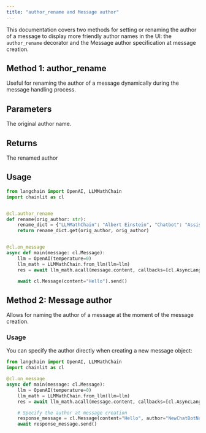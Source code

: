 ```yaml
---
title: "author_rename and Message author"
---
```


This documentation covers two methods for setting or renaming the author of a message to display more friendly author names in the UI: the `author_rename` decorator and the Message author specification at message creation.

## Method 1: author_rename

Useful for renaming the author of a message dynamically during the message handling process.

## Parameters

<ParamField path="orig_author" type="str" required>
  The original author name.
</ParamField>

## Returns

<ResponseField name="author" type="str" required>
  The renamed author
</ResponseField>

## Usage

```python
from langchain import OpenAI, LLMMathChain
import chainlit as cl


@cl.author_rename
def rename(orig_author: str):
    rename_dict = {"LLMMathChain": "Albert Einstein", "Chatbot": "Assistant"}
    return rename_dict.get(orig_author, orig_author)


@cl.on_message
async def main(message: cl.Message):
    llm = OpenAI(temperature=0)
    llm_math = LLMMathChain.from_llm(llm=llm)
    res = await llm_math.acall(message.content, callbacks=[cl.AsyncLangchainCallbackHandler()])

    await cl.Message(content="Hello").send()
```


## Method 2: Message author

Allows for naming the author of a message at the moment of the message creation.

### Usage

You can specify the author directly when creating a new message object:

```python
from langchain import OpenAI, LLMMathChain
import chainlit as cl

@cl.on_message
async def main(message: cl.Message):
    llm = OpenAI(temperature=0)
    llm_math = LLMMathChain.from_llm(llm=llm)
    res = await llm_math.acall(message.content, callbacks=[cl.AsyncLangchainCallbackHandler()])

    # Specify the author at message creation
    response_message = cl.Message(content="Hello", author="NewChatBotName")
    await response_message.send()
```



